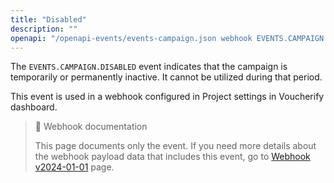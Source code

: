 ```yaml
---
title: "Disabled"
description: ""
openapi: "/openapi-events/events-campaign.json webhook EVENTS.CAMPAIGN.DISABLED"
---
```


The `EVENTS.CAMPAIGN.DISABLED` event indicates that the campaign is temporarily or permanently inactive. It cannot be utilized during that period.

This event is used in a webhook configured in Project settings in Voucherify dashboard.

> 📘 Webhook documentation
>
> This page documents only the event. If you need more details about the webhook payload data that includes this event, go to [Webhook v2024-01-01](/api-reference/introduction-to-webhooks "Introduction to webhooks v2024-01-01") page.